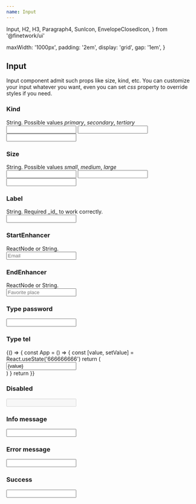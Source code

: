 ```yaml
---
name: Input
---
```


  Input,
  H2,
  H3,
  Paragraph4,
  SunIcon,
  EnvelopeClosedIcon,
} from '@finetwork/ui'

  maxWidth: '1000px',
  padding: '2em',
  display: 'grid',
  gap: '1em',
}

<div />
<div>
  <H2 font="secondary">Input</H2>
</div>

<Paragraph4>
  Input component admit such props like size, kind, etc. You can customize your
  input whatever you want, even you can set <i>css</i> property to override
  styles if you need.
</Paragraph4>

<div>
  <H3 font="secondary">Kind</H3>
</div>

<Paragraph4>
  String. Possible values <i>primary</i>, <i>secondary</i>, <i>tertiary</i>
</Paragraph4>

<Playground>
  <div style={styles}>
    <Input kind="primary" />
    <Input kind="secondary" />
    <Input kind="tertiary" />
  </div>
</Playground>

<div>
  <H3 font="secondary">Size</H3>
</div>

<div>
  <Paragraph4>
    String. Possible values <i>small</i>, <i>medium</i>, <i>large</i>
  </Paragraph4>
</div>

<Playground>
  <div style={styles}>
    <Input size="small" />
    <Input size="medium" />
    <Input size="large" />
  </div>
</Playground>

<div>
  <H3 font="secondary">Label</H3>
</div>

<div>
  <Paragraph4>String. Required _id_ to work correctly.</Paragraph4>
</div>

<Playground>
  <div style={styles}>
    <Input label="Email" id="email" />
  </div>
</Playground>

<div>
  <H3 font="secondary">StartEnhancer</H3>
</div>

<div>
  <Paragraph4>ReactNode or String.</Paragraph4>
</div>

<Playground>
  <div style={styles}>
    <Input placeholder="Email" startEnhancer={EnvelopeClosedIcon} />
  </div>
</Playground>

<div>
  <H3 font="secondary">EndEnhancer</H3>
</div>

<div>
  <Paragraph4>ReactNode or String.</Paragraph4>
</div>

<Playground>
  <div style={styles}>
    <Input placeholder="Favorite place" endEnhancer={SunIcon} />
  </div>
</Playground>

<div>
  <H3 font="secondary">Type password</H3>
</div>

<Playground>
  <div style={styles}>
    <Input type="password" defaultValue="strongpassword" />
  </div>
</Playground>

<div>
  <H3 font="secondary">Type tel</H3>
</div>

<Playground>
  {() => {
    const App = () => {
      const [value, setValue] = React.useState('666666666')
      return (
        <div style={styles}>
          <Input type="tel" value={value} handleChange={setValue} />
        </div>
      )
    }
    return <App />
  }}
</Playground>

<div>
  <H3 font="secondary">Disabled</H3>
</div>

<Playground>
  <div style={styles}>
    <Input label="Email" disabled={true} defaultValue="email" />
  </div>
</Playground>

<div>
  <H3 font="secondary">Info message</H3>
</div>

<Playground>
  <div style={styles}>
    <Input
      label="Email"
      info="Must be valid email"
      defaultValue="email@test.com"
    />
  </div>
</Playground>

<div>
  <H3 font="secondary">Error message</H3>
</div>

<Playground>
  <div style={styles}>
    <Input label="Email" error="Email exists" defaultValue="email@test.com" />
  </div>
</Playground>

<div>
  <H3 font="secondary">Success</H3>
</div>

<Playground>
  <div style={styles}>
    <Input label="Email" success={true} defaultValue="email@test.com" />
  </div>
</Playground>
